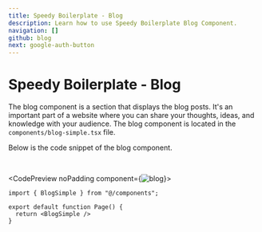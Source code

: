 ```yaml
---
title: Speedy Boilerplate - Blog
description: Learn how to use Speedy Boilerplate Blog Component.
navigation: []
github: blog
next: google-auth-button
---
```


# Speedy Boilerplate - Blog

The blog component is a section that displays the blog posts. It's an important part of a website where you can share your thoughts, ideas, and knowledge with your audience. The blog component is located in the <Code>components/blog-simple.tsx</Code> file.

Below is the code snippet of the blog component.

<br />

<CodePreview noPadding component={<Image src="/boilerplate/blog.png" alt="blog" width={1024} height={1024} className="w-full" />}>
```tsx
import { BlogSimple } from "@/components";

export default function Page() {
  return <BlogSimple />
}
```
</CodePreview>
